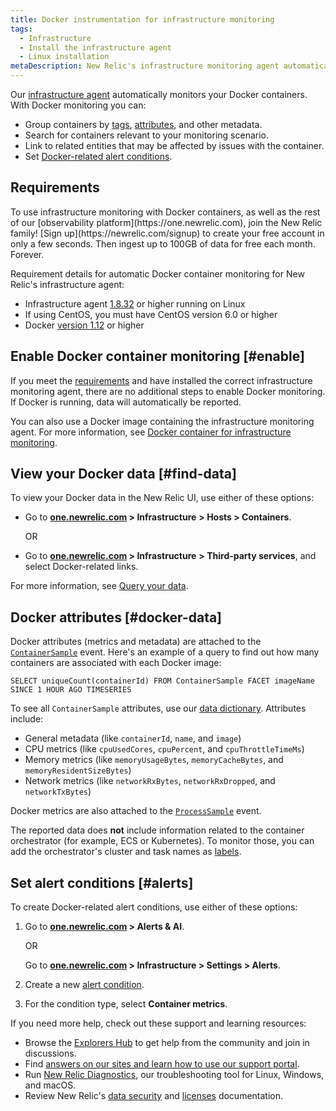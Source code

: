 ```yaml
---
title: Docker instrumentation for infrastructure monitoring
tags:
  - Infrastructure
  - Install the infrastructure agent
  - Linux installation
metaDescription: New Relic's infrastructure monitoring agent automatically instruments Docker to collect container metrics and metadata.
---
```


Our [infrastructure agent](/docs/welcome-new-relic-infrastructure) automatically monitors your Docker containers. With Docker monitoring you can:

* Group containers by [tags](/docs/new-relic-one/use-new-relic-one/core-concepts/tagging-use-tags-organize-group-what-you-monitor), [attributes](#docker-data), and other metadata.
* Search for containers relevant to your monitoring scenario.
* Link to related entities that may be affected by issues with the container.
* Set [Docker-related alert conditions](#alerts).

## Requirements

<Callout variant="tip">
  To use infrastructure monitoring with Docker containers, as well as the rest of our [observability platform](https://one.newrelic.com), join the New Relic family! [Sign up](https://newrelic.com/signup) to create your free account in only a few seconds. Then ingest up to 100GB of data for free each month. Forever.
</Callout>

Requirement details for automatic Docker container monitoring for New Relic's infrastructure agent:

* Infrastructure agent [1.8.32](/docs/release-notes/infrastructure-release-notes/infrastructure-agent-release-notes/new-relic-infrastructure-agent-1832) or higher running on Linux
* If using CentOS, you must have CentOS version 6.0 or higher
* Docker [version 1.12](https://www.docker.com/blog/docker-1-12-built-in-orchestration/) or higher

## Enable Docker container monitoring [#enable]

If you meet the [requirements](#requirements) and have installed the correct infrastructure monitoring agent, there are no additional steps to enable Docker monitoring. If Docker is running, data will automatically be reported.

You can also use a Docker image containing the infrastructure monitoring agent. For more information, see [Docker container for infrastructure monitoring](/docs/infrastructure/install-infrastructure-agent/linux-installation/docker-container-infrastructure-monitoring).

## View your Docker data [#find-data]

To view your Docker data in the New Relic UI, use either of these options:

* Go to **[one.newrelic.com](https://one.newrelic.com) > Infrastructure** **> Hosts > Containers**.

  OR
* Go to **[one.newrelic.com](https://one.newrelic.com) > Infrastructure** **> Third-party services**, and select Docker-related links.

For more information, see [Query your data](/docs/using-new-relic/data/understand-data/query-new-relic-data).

## Docker attributes [#docker-data]

Docker attributes (metrics and metadata) are attached to the [`ContainerSample`](/attribute-dictionary?attribute_name=&events_tids%5B0%5D=10181) event. Here's an example of a query to find out how many containers are associated with each Docker image:

```
SELECT uniqueCount(containerId) FROM ContainerSample FACET imageName SINCE 1 HOUR AGO TIMESERIES
```

To see all `ContainerSample` attributes, use our [data dictionary](/attribute-dictionary?attribute_name=&events_tids%5B0%5D=10181). Attributes include:

* General metadata (like `containerId`, `name`, and `image`)
* CPU metrics (like `cpuUsedCores`, `cpuPercent`, and `cpuThrottleTimeMs`)
* Memory metrics (like `memoryUsageBytes`, `memoryCacheBytes`, and `memoryResidentSizeBytes`)
* Network metrics (like `networkRxBytes`, `networkRxDropped`, and `networkTxBytes`)

Docker metrics are also attached to the [`ProcessSample`](https://docs.newrelic.co.jp/attribute-dictionary?attribute_name=&events_tids%5B%5D=8412) event.

The reported data does **not** include information related to the container orchestrator (for example, ECS or Kubernetes). To monitor those, you can add the orchestrator's cluster and task names as [labels](https://docs.docker.com/ee/ucp/admin/configure/add-labels-to-cluster-nodes/).

## Set alert conditions [#alerts]

To create Docker-related alert conditions, use either of these options:

1. Go to **[one.newrelic.com](https://one.newrelic.com) > Alerts & AI**.

   OR

   Go to **[one.newrelic.com](https://one.newrelic.com) > Infrastructure > Settings > Alerts**.
2. Create a new [alert condition](/docs/alerts/new-relic-alerts/defining-conditions/create-alert-conditions).
3. For the condition type, select **Container metrics**.

If you need more help, check out these support and learning resources:

* Browse the [Explorers Hub](https://discuss.newrelic.com/) to get help from the community and join in discussions.
* Find [answers on our sites and learn how to use our support portal](/docs/using-new-relic/welcome-new-relic/get-started/find-help-use-support-portal).
* Run [New Relic Diagnostics](/docs/using-new-relic/cross-product-functions/troubleshooting/new-relic-diagnostics), our troubleshooting tool for Linux, Windows, and macOS.
* Review New Relic's [data security](/docs/security) and [licenses](/docs/licenses) documentation.

